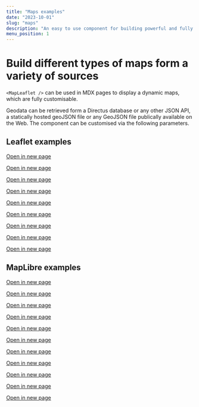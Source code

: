 ```yaml
---
title: "Maps examples"
date: "2023-10-01"
slug: "maps"
description: "An easy to use component for building powerful and fully customizable maps"
menu_position: 1
---
```


# Build different types of maps form a variety of sources

`<MapLeaflet />` can be used in MDX pages to display a dynamic maps, which are fully customisable.

Geodata can be retrieved form a Directus database or any other JSON API, a statically hosted geoJSON file or any GeoJSON file publically available on the Web. The component can be customised via the following parameters.







## Leaflet examples

[Open in new page](./examples/leaflet-adding-raster-basemaps)

<AddingRasterBasemaps />

[Open in new page](./examples/leaflet-all-shorthand-basemaps)

<AddingRasterBasemapsShorthand />

[Open in new page](./examples/leaflet-local-geojson)

<LeafletAndLocalGeoJSON />

[Open in new page](./examples/leaflet-local-geojson-with-styling)

<LeafletAndLocalGeoJSONWithStyling />

[Open in new page](./examples/leaflet-remote-geojson)

<LeafletAndRemoteGeoJSON />

[Open in new page](./examples/leaflet-remote-geojson-with-list-features)

<LeafletAndRemoteGeoJSONWithListFeatures />

[Open in new page](./examples/leaflet-directus)

<LeafletAndDirectus />

[Open in new page](./examples/leaflet-directus-with-filter)

<LeafletAndDirectusWithFilter />

[Open in new page](./examples/leaflet-local-geojson-with-filter)

<LeafletAndLocalGeoJSONwithFilter />

## MapLibre examples

[Open in new page](./examples/maplibre-adding-raster-basemaps)

<MaplibreAddingRasterBasemaps />

[Open in new page](./examples/maplibre-all-shorthand-basemaps)

<MaplibreAddingRasterBasemapsShorthand />

[Open in new page](./examples/maplibre-from-json-style)

<MaplibreFromJsonStyle />

[Open in new page](./examples/maplibre-from-json-style-expanding)

<MaplibreFromJsonStyleExpanding />

[Open in new page](./examples/maplibre-from-json-style-custom)

<MaplibreFromJsonStyleCustom />

[Open in new page](./examples/maplibre-adding-controls)

<MaplibreAddingControls />

[Open in new page](./examples/maplibre-local-geojson)

<MaplibreLocalGeoJSON />

[Open in new page](./examples/maplibre-local-geojson-fitToContent)

<MaplibreFitToContentLocalGeoJSON />

[Open in new page](./examples/maplibre-directus-with-filter)

<MaplibreAndDirectusWithFilter />

[Open in new page](./examples/maplibre-zotero-map2onto)

<MaplibreZotero />

[Open in new page](./examples/maplibre-edr-map2onto)

<MaplibreEdr />

